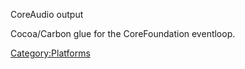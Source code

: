 {{Navbar}}

CoreAudio output

Cocoa/Carbon glue for the CoreFoundation eventloop.

[[Category:Platforms]]